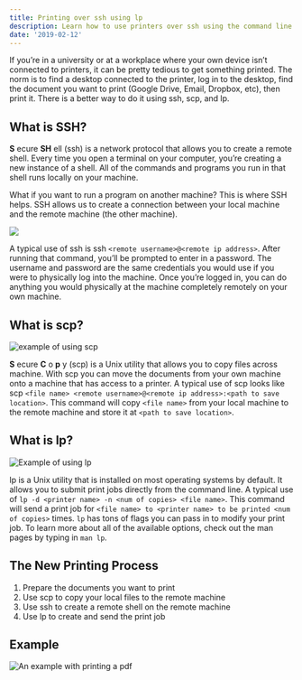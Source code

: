 ```yaml
---
title: Printing over ssh using lp
description: Learn how to use printers over ssh using the command line.
date: '2019-02-12'
---
```


If you’re in a university or at a workplace where your own device isn’t connected to printers, it can be pretty tedious to get something printed. The norm is to find a desktop connected to the printer, log in to the desktop, find the document you want to print (Google Drive, Email, Dropbox, etc), then print it. There is a better way to do it using ssh, scp, and lp.

## What is SSH?

**S** ecure **SH** ell (ssh) is a network protocol that allows you to create a remote shell. Every time you open a terminal on your computer, you’re creating a new instance of a shell. All of the commands and programs you run in that shell runs locally on your machine.

What if you want to run a program on another machine? This is where SSH helps. SSH allows us to create a connection between your local machine and the remote machine (the other machine).

![](https://cdn-images-1.medium.com/max/1024/1*6F0f9_Dwq9XTLoWZ5FnzCQ.png)

A typical use of ssh is ssh `<remote username>@<remote ip address>`. After running that command, you’ll be prompted to enter in a password. The username and password are the same credentials you would use if you were to physically log into the machine. Once you’re logged in, you can do anything you would physically at the machine completely remotely on your own machine.

## What is scp?

![example of using scp](https://cdn-images-1.medium.com/max/1024/1*8CjFwOUCzUO8ifDyK4138A.png)

**S** ecure **C** o **p** y (scp) is a Unix utility that allows you to copy files across machine. With scp you can move the documents from your own machine onto a machine that has access to a printer. A typical use of scp looks like scp `<file name> <remote username>@<remote ip address>:<path to save location>`. This command will copy `<file name>` from your local machine to the remote machine and store it at `<path to save location>`.

## What is lp?

![Example of using lp](https://cdn-images-1.medium.com/max/954/1*XzCgET_tYPL1D4sx7QXUrA.png)

lp is a Unix utility that is installed on most operating systems by default. It allows you to submit print jobs directly from the command line. A typical use of `lp -d <printer name> -n <num of copies> <file name>`. This command will send a print job for `<file name> to <printer name> to be printed <num of copies>` times. `lp` has tons of flags you can pass in to modify your print job. To learn more about all of the available options, check out the man pages by typing in `man lp`.

## The New Printing Process

1. Prepare the documents you want to print
2. Use scp to copy your local files to the remote machine
3. Use ssh to create a remote shell on the remote machine
4. Use lp to create and send the print job

## Example

![An example with printing a pdf](https://cdn-images-1.medium.com/max/1024/1*TIRucBS3opoh4HtJmJODog.png)
